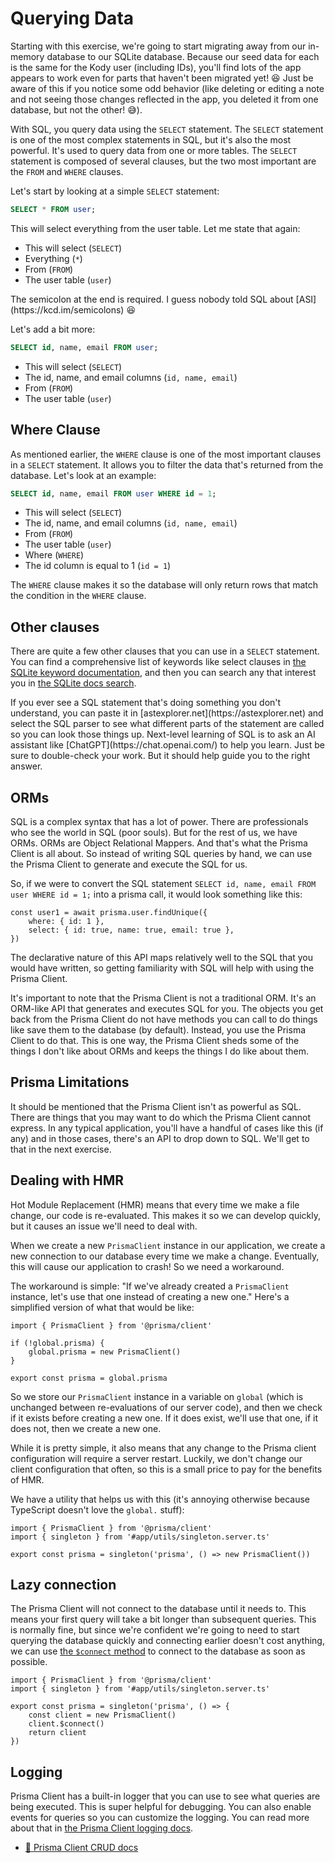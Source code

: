# Querying Data

<callout-info class="important">
	Starting with this exercise, we're going to start migrating away from our
	in-memory database to our SQLite database. Because our seed data for each is
	the same for the Kody user (including IDs), you'll find lots of the app
	appears to work even for parts that haven't been migrated yet! 😆 Just be
	aware of this if you notice some odd behavior (like deleting or editing a note
	and not seeing those changes reflected in the app, you deleted it from one
	database, but not the other! 😅).
</callout-info>

With SQL, you query data using the `SELECT` statement. The `SELECT` statement is
one of the most complex statements in SQL, but it's also the most powerful. It's
used to query data from one or more tables. The `SELECT` statement is composed
of several clauses, but the two most important are the `FROM` and `WHERE`
clauses.

Let's start by looking at a simple `SELECT` statement:

```sql
SELECT * FROM user;
```

This will select everything from the user table. Let me state that again:

- This will select (`SELECT`)
- Everything (`*`)
- From (`FROM`)
- The user table (`user`)

<callout-warning>
	The semicolon at the end is required. I guess nobody told SQL about
	[ASI](https://kcd.im/semicolons) 😆
</callout-warning>

Let's add a bit more:

```sql
SELECT id, name, email FROM user;
```

- This will select (`SELECT`)
- The id, name, and email columns (`id, name, email`)
- From (`FROM`)
- The user table (`user`)

## Where Clause

As mentioned earlier, the `WHERE` clause is one of the most important clauses in
a `SELECT` statement. It allows you to filter the data that's returned from the
database. Let's look at an example:

```sql
SELECT id, name, email FROM user WHERE id = 1;
```

- This will select (`SELECT`)
- The id, name, and email columns (`id, name, email`)
- From (`FROM`)
- The user table (`user`)
- Where (`WHERE`)
- The id column is equal to 1 (`id = 1`)

The `WHERE` clause makes it so the database will only return rows that match the
condition in the `WHERE` clause.

## Other clauses

There are quite a few other clauses that you can use in a `SELECT` statement.
You can find a comprehensive list of keywords like select clauses in
[the SQLite keyword documentation](https://www.sqlite.org/lang_keywords.html),
and then you can search any that interest you in
[the SQLite docs search](https://www.sqlite.org/docs.html).

<callout-info>
	If you ever see a SQL statement that's doing something you don't understand,
	you can paste it in [astexplorer.net](https://astexplorer.net) and select the
	SQL parser to see what different parts of the statement are called so you can
	look those things up.
</callout-info>

<callout-success>
	Next-level learning of SQL is to ask an AI assistant like
	[ChatGPT](https://chat.openai.com/) to help you learn. Just be sure to
	double-check your work. But it should help guide you to the right answer.
</callout-success>

## ORMs

SQL is a complex syntax that has a lot of power. There are professionals who see
the world in SQL (poor souls). But for the rest of us, we have ORMs. ORMs are
Object Relational Mappers. And that's what the Prisma Client is all about.
So instead of writing SQL queries by hand, we can use the Prisma Client to
generate and execute the SQL for us.

So, if we were to convert the SQL statement
`SELECT id, name, email FROM user WHERE id = 1;` into a prisma call, it would
look something like this:

```tsx
const user1 = await prisma.user.findUnique({
	where: { id: 1 },
	select: { id: true, name: true, email: true },
})
```

The declarative nature of this API maps relatively well to the SQL that you
would have written, so getting familiarity with SQL will help with using the
Prisma Client.

<callout-success>
	It's important to note that the Prisma Client is not a traditional ORM. It's
	an ORM-like API that generates and executes SQL for you. The objects you get
	back from the Prisma Client do not have methods you can call to do things like
	save them to the database (by default). Instead, you use the Prisma Client to
	do that. This is one way, the Prisma Client sheds some of the things I don't
	like about ORMs and keeps the things I do like about them.
</callout-success>

## Prisma Limitations

It should be mentioned that the Prisma Client isn't as powerful as SQL. There
are things that you may want to do which the Prisma Client cannot express. In
any typical application, you'll have a handful of cases like this (if any) and
in those cases, there's an API to drop down to SQL. We'll get to that in the
next exercise.

## Dealing with HMR

<callout-danger>
	Hot Module Replacement (HMR) means that every time we make a file change, our
	code is re-evaluated. This makes it so we can develop quickly, but it causes
	an issue we'll need to deal with.
</callout-danger>

When we create a new `PrismaClient` instance in our application, we create a new
connection to our database every time we make a change. Eventually, this will
cause our application to crash! So we need a workaround.

The workaround is simple: "If we've already created a `PrismaClient` instance,
let's use that one instead of creating a new one." Here's a simplified version
of what that would be like:

```tsx
import { PrismaClient } from '@prisma/client'

if (!global.prisma) {
	global.prisma = new PrismaClient()
}

export const prisma = global.prisma
```

So we store our `PrismaClient` instance in a variable on `global` (which is
unchanged between re-evaluations of our server code), and then we check if it
exists before creating a new one. If it does exist, we'll use that one, if it
does not, then we create a new one.

While it is pretty simple, it also means that any change to the Prisma client
configuration will require a server restart. Luckily, we don't change our client
configuration that often, so this is a small price to pay for the benefits of
HMR.

We have a utility that helps us with this (it's annoying otherwise because
TypeScript doesn't love the `global.` stuff):

```tsx
import { PrismaClient } from '@prisma/client'
import { singleton } from '#app/utils/singleton.server.ts'

export const prisma = singleton('prisma', () => new PrismaClient())
```

## Lazy connection

The Prisma Client will not connect to the database until it needs to. This means
your first query will take a bit longer than subsequent queries. This is
normally fine, but since we're confident we're going to need to start querying
the database quickly and connecting earlier doesn't cost anything, we can use
[the `$connect` method](https://www.prisma.io/docs/concepts/components/prisma-client/working-with-prismaclient/connection-management#connect)
to connect to the database as soon as possible.

```tsx
import { PrismaClient } from '@prisma/client'
import { singleton } from '#app/utils/singleton.server.ts'

export const prisma = singleton('prisma', () => {
	const client = new PrismaClient()
	client.$connect()
	return client
})
```

## Logging

Prisma Client has a built-in logger that you can use to see what queries are
being executed. This is super helpful for debugging. You can also enable events
for queries so you can customize the logging. You can read more about that in
[the Prisma Client logging docs](https://www.prisma.io/docs/concepts/components/prisma-client/logging).

- [📜 Prisma Client CRUD docs](https://www.prisma.io/docs/concepts/components/prisma-client/crud)
